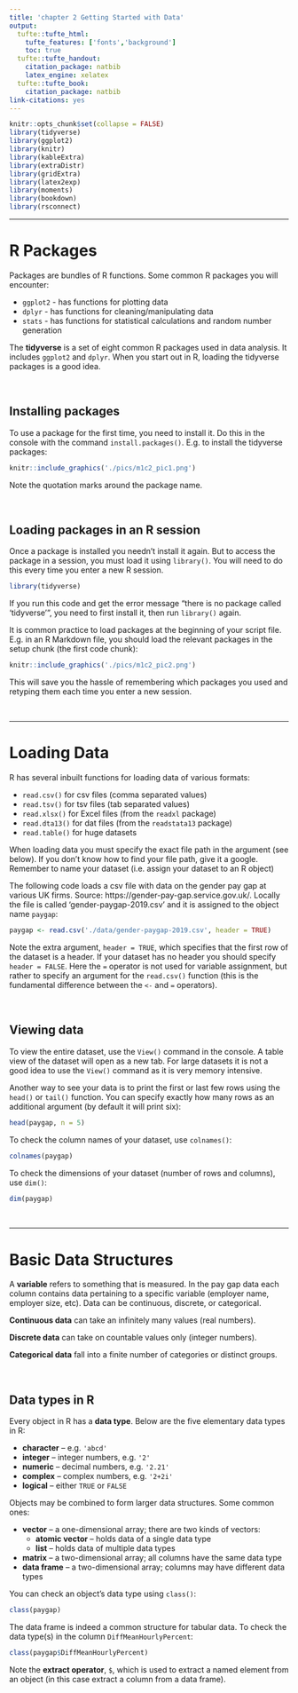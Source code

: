 ```yaml
---
title: 'chapter 2 Getting Started with Data'
output:
  tufte::tufte_html:
    tufte_features: ['fonts','background']
    toc: true
  tufte::tufte_handout:
    citation_package: natbib
    latex_engine: xelatex
  tufte::tufte_book:
    citation_package: natbib
link-citations: yes
---
```


```r
knitr::opts_chunk$set(collapse = FALSE)
library(tidyverse)
library(ggplot2)
library(knitr)
library(kableExtra)
library(extraDistr)
library(gridExtra)
library(latex2exp)
library(moments)
library(bookdown)
library(rsconnect)
```

\newcommand{\E}{\text{E}}
\newcommand{\Var}{\text{Var}}
\newcommand{\SD}{\text{SD}}
\newcommand{\SE}{\text{SE}}
\newcommand{\Cov}{\text{Cov}}
\newcommand{\Cor}{\text{Cor}}
\renewcommand{\P}{\text{P}}
\newcommand{\pd}[2]{\frac{\partial #1}{\partial #2}}
\newcommand{\sumin}{\sum_i^n}
\newcommand{\Bias}{\text{Bias}}

---

# R Packages

Packages are bundles of R functions. Some common R packages you will encounter:

* `ggplot2` - has functions for plotting data
* `dplyr` - has functions for cleaning/manipulating data 
* `stats` - has functions for statistical calculations and random number generation  

The **tidyverse** is a set of eight common R packages used in data analysis. It includes `ggplot2` and `dplyr`. When you start out in R, loading the tidyverse packages is a good idea.  

\ 

## Installing packages

To use a package for the first time, you need to install it. Do this in the console with the command `install.packages()`. E.g. to install the tidyverse packages:

```r
knitr::include_graphics('./pics/m1c2_pic1.png')
```

Note the quotation marks around the package name.   

\ 

## Loading packages in an R session

Once a package is installed you needn't install it again. But to access the package in a session, you must load it using `library()`. You will need to do this every time you enter a new R session.  

```r
library(tidyverse)
```

If you run this code and get the error message "there is no package called 'tidyverse'", you need to first install it, then run `library()` again.  

It is common practice to load packages at the beginning of your script file. E.g. in an R Markdown file, you should load the relevant packages in the setup chunk (the first code chunk):  

```r
knitr::include_graphics('./pics/m1c2_pic2.png')
```

This will save you the hassle of remembering which packages you used and retyping them each time you enter a new session.  



\ 

--- 

# Loading Data

R has several inbuilt functions for loading data of various formats: 

* `read.csv()` for csv files (comma separated values) 
* `read.tsv()` for tsv files (tab separated values) 
* `read.xlsx()` for Excel files (from the `readxl` package)
* `read.dta13()` for dat files (from the `readstata13` package)
* `read.table()` for huge datasets

When loading data you must specify the exact file path in the argument (see below). If you don't know how to find your file path, give it a google. Remember to name your dataset (i.e. assign your dataset to an R object)

The following code loads a csv file with data on the gender pay gap at various UK firms. Source: https://gender-pay-gap.service.gov.uk/. Locally the file is called 'gender-paygap-2019.csv' and it is assigned to the object name `paygap`:  

```r
paygap <- read.csv('./data/gender-paygap-2019.csv', header = TRUE)
```

Note the extra argument, `header = TRUE`, which specifies that the first row of the dataset is a header. If your dataset has no header you should specify `header = FALSE`. Here the `=` operator is not used for variable assignment, but rather to specify an argument for the `read.csv()` function (this is the fundamental difference between the `<-` and `=` operators).  

\ 

## Viewing data 

To view the entire dataset, use the `View()` command in the console. A table view of the dataset will open as a new tab. For large datasets it is not a good idea to use the `View()` command as it is very memory intensive.  

Another way to see your data is to print the first or last few rows using the `head()` or `tail()` function. You can specify exactly how many rows as an additional argument (by default it will print six):  

```r
head(paygap, n = 5)
```

To check the column names of your dataset, use `colnames()`:

```r
colnames(paygap)
```

To check the dimensions of your dataset (number of rows and columns), use `dim()`:

```r
dim(paygap)
```

\ 



--- 

# Basic Data Structures

A **variable** refers to something that is measured. In the pay gap data each column contains data pertaining to a specific variable (employer name, employer size, etc). Data can be continuous, discrete, or categorical.   

**Continuous data** can take an infinitely many values (real numbers).  

**Discrete data** can take on countable values only (integer numbers).  

**Categorical data** fall into a finite number of categories or distinct groups.  

\ 

## Data types in R

Every object in R has a **data type**. Below are the five elementary data types in R: 

* __character__ -- e.g. `'abcd'`
* __integer__ -- integer numbers, e.g. `'2'`
* __numeric__ -- decimal numbers, e.g. `'2.21'` 
* __complex__ -- complex numbers, e.g. `'2+2i'`
* __logical__ -- either `TRUE` or `FALSE`  

Objects may be combined to form larger data structures. Some common ones:  

* __vector__ -- a one-dimensional array; there are two kinds of vectors:
    + __atomic vector__ -- holds data of a single data type
    + __list__ -- holds data of multiple data types
* __matrix__ -- a two-dimensional array; all columns have the same data type
* __data frame__ -- a two-dimensional array; columns may have different data types  

You can check an object's data type using `class()`:

```r
class(paygap)
```

The data frame is indeed a common structure for tabular data. To check the data type(s) in the column `DiffMeanHourlyPercent`:

```r
class(paygap$DiffMeanHourlyPercent)
```

Note the **extract operator**, `$`, which is used to extract a named element from an object (in this case extract a column from a data frame).  
